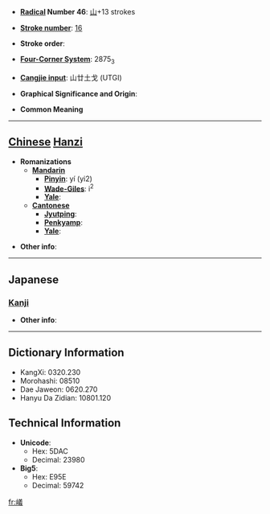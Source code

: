 * '''[[Wiktionary:Chinese radical index| Radical]] Number 46''': [[Wiktionary:Chinese radical index 山|山]]+13 strokes

* '''[[Wiktionary:Chinese total strokes index|Stroke number]]''': [[Wiktionary:Chinese total strokes index 16|16]]

* '''Stroke order''': 

* '''[[Wiktionary:Chinese four corner index|Four-Corner System]]''': 2875<sub>3</sub>

* '''[[Wiktionary:Chinese Cangjie index|Cangjie input]]''': 山廿土戈 (UTGI)

* '''Graphical Significance and Origin''': 

* '''Common Meaning'''

----

== [[Chinese]] [[Hanzi]] ==

* '''Romanizations'''
** '''[[Mandarin]]'''
*** '''[[Pinyin]]''': yí (yi2)
*** '''[[Wade-Giles]]''': i<sup>2</sup>
*** '''[[Yale]]''': 
** '''[[Cantonese]]'''
*** '''[[Jyutping]]''':
*** '''[[Penkyamp]]''': 
*** '''[[Yale]]''': 

* '''Other info''': 

----

==Japanese==
===[[Kanji]]===
{{kanji|on readings=[[ぎ]] (gi)
|kun readings=[[けわしい]] (kewashii)
}}

* '''Other info''':  

----

== Dictionary Information ==

* KangXi: 0320.230
* Morohashi: 08510
* Dae Jaweon: 0620.270
* Hanyu Da Zidian: 10801.120

== Technical Information ==

* '''Unicode''':
** Hex: 5DAC
** Decimal: 23980
* '''Big5''':
** Hex: E95E
** Decimal: 59742

[[fr:嶬]]